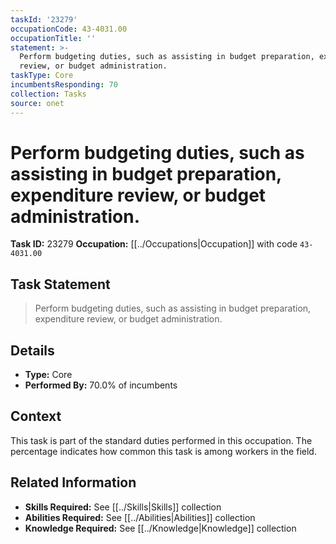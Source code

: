 ```yaml
---
taskId: '23279'
occupationCode: 43-4031.00
occupationTitle: ''
statement: >-
  Perform budgeting duties, such as assisting in budget preparation, expenditure
  review, or budget administration.
taskType: Core
incumbentsResponding: 70
collection: Tasks
source: onet
---
```

# Perform budgeting duties, such as assisting in budget preparation, expenditure review, or budget administration.

**Task ID:** 23279
**Occupation:** [[../Occupations|Occupation]] with code `43-4031.00`

## Task Statement

> Perform budgeting duties, such as assisting in budget preparation, expenditure review, or budget administration.

## Details

- **Type:** Core
- **Performed By:** 70.0% of incumbents

## Context

This task is part of the standard duties performed in this occupation. The percentage indicates how common this task is among workers in the field.

## Related Information

- **Skills Required:** See [[../Skills|Skills]] collection
- **Abilities Required:** See [[../Abilities|Abilities]] collection
- **Knowledge Required:** See [[../Knowledge|Knowledge]] collection
